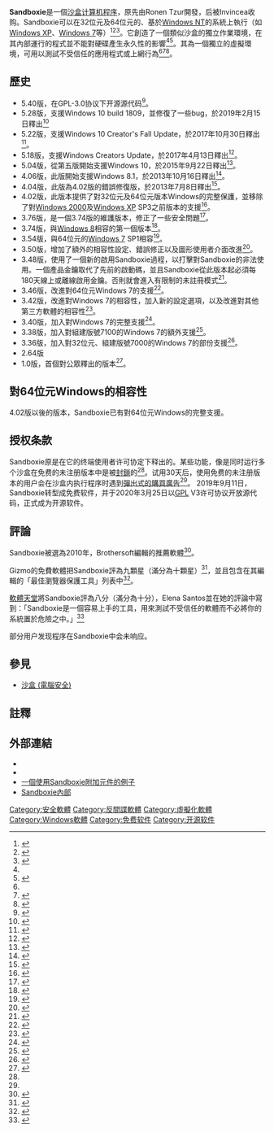 {{NoteTA|G1=IT}}
{{Infobox Software
| name = Sandboxie
| logo = Sandboxie logo.png
| screenshot = 
| caption = 
| collapsible = 
| author = Ronen Tzur<ref name=TechRepublic/>
| developer = David Xanatos
| released = {{Start date and age|2004|06|26}}<ref>{{cite web|title=First public release|url=http://www.sandboxie.com/index.php?VersionChanges#v_1_0|accessdate=2013-08-23|archive-date=2013-08-26|archive-url=https://web.archive.org/web/20130826134141/http://www.sandboxie.com/index.php?VersionChanges#v_1_0|dead-url=no}}</ref>
| latest release version = v0.8.2 / 5.50.2
| latest release date = {{Release date and age|2021|06|16}}
| latest preview version = v0.8.1 / 5.50.1
| latest preview date = {{Release date and age|2021|06|14}}
| programming language = [[C++|C++]]
| operating system = [[Microsoft_Windows|Windows]]
| platform = [[Windows_XP|Windows XP]] SP3、[[Windows_Vista|Vista]]、[[Windows_7|7]]、[[Windows_8|8]]、[[Windows_8.1|8.1]]、[[Windows_10|10]]（32位元及64位元）
| size = 15.7MB / 2.8MB
| language = 英文、阿尔巴尼亚文、阿拉伯文、简体中文、繁体中文、捷克文、丹麦文、爱沙尼亚文、芬兰文、法文、德文、希腊文、希伯来文、印度尼西亚文、意大利文、日文、韩文、马其顿文、波兰文、葡萄牙文（包含巴西以及葡萄牙的语种）、俄文、西班牙文、瑞典文、土耳其文。
| genre = 安全软件
| license = [[GPL|GPL]] [https://www.gnu.org/licenses/gpl-3.0.en.html V3]
| repo = {{url|https://github.com/sandboxie-plus/Sandboxie}}新版<br />{{url|https://github.com/sandboxie/Sandboxie}}旧版
| website = {{url|https://sandboxie-plus.com}}新版<br />{{url|https://www.sandboxie.com}}旧版
}}

'''Sandboxie'''是一個[[沙盒_(電腦安全)|沙盒]][[计算机程序|计算机程序]]，原先由Ronen Tzur開發，后被Invincea收购。Sandboxie可以在32位元及64位元的、基於[[Windows_NT|Windows NT]]的系統上執行（如[[Windows_XP|Windows XP]]、[[Windows_7|Windows 7]]等）<ref name=TechRepublic>{{cite web |url=http://blogs.techrepublic.com.com/security/?p=693 |title=Use free sandboxing software to isolate risky behavior |accessdate=2009-02-11 |last=Olzak |first=Tom |date=December 15, 2008 |publisher=TechRepublic |archiveurl=https://archive.today/20130102063244/http://www.techrepublic.com/blog/security/use-free-sandboxing-software-to-isolate-risky-behavior/693 |archivedate=2013-01-02 |deadurl=yes }}</ref><ref name=TechRepublic2>{{cite web |url=http://blogs.techrepublic.com.com/networking/?p=801 |title=Minimize risk when downloading from the Internet |accessdate=2009-02-11 |last=Kassner |first=Michael |date=January 20, 2009 |publisher=TechRepublic |archiveurl=https://archive.today/20130102085106/http://www.techrepublic.com/blog/networking/minimize-risk-when-downloading-from-the-internet/801 |archivedate=2013-01-02 |deadurl=yes }}</ref><ref name=pcworld>{{cite web |url= http://www.pcworld.com/businesscenter/article/151706-5/sandbox_security_versus_the_evil_web.html |title= Sandbox Security Versus the Evil Web |accessdate= 2009-02-11 |last= Grimes |first= Roger A. |date= December 15, 2008 |publisher= [[PC_World_(magazine)|PCWorld]] |archive-date= 2008-10-24 |archive-url= https://web.archive.org/web/20081024145029/http://www.pcworld.com/businesscenter/article/151706-5/sandbox_security_versus_the_evil_web.html |dead-url= yes }}</ref>。它創造了一個類似沙盒的獨立作業環境，在其內部運行的程式並不能對硬碟產生永久性的影響<ref name=TechRepublic/><ref name=lifehacker>{{cite web|url=http://lifehacker.com/software/featured-windows-download/safely-test-new-software-with-sandboxie-258255.php|title=Featured Windows Download: Safely test new software with Sandboxie|publisher=lifehacker.com|date=May 7, 2007|accessdate=2009-03-04|last=Pash|first=Adams|archive-date=2009-02-23|archive-url=https://web.archive.org/web/20090223092937/http://lifehacker.com/software/featured-windows-download/safely-test-new-software-with-sandboxie-258255.php|dead-url=no}}</ref>。其為一個獨立的虛擬環境，可用以測試不受信任的應用程式或上網行為<ref name=lifehacker/><ref name=ghacks>{{cite web|url=http://www.ghacks.net/2008/12/06/ghacks-christmas-giveaway-sandboxie/|title=Ghacks Christmas Giveaway: Sandboxie|publisher=www.ghacks.net|accessdate=2009-03-04|last=Martin|first=|archive-date=2009-03-05|archive-url=https://web.archive.org/web/20090305023212/http://www.ghacks.net/2008/12/06/ghacks-christmas-giveaway-sandboxie/|dead-url=yes}}</ref><ref name=pcworld3>{{cite web|url=http://www.pcworld.com/businesscenter/article/160300/how_to_defend_against_driveby_downloads.html|title=How to Defend Against Drive-By Downloads - Business Center - PC World|publisher=www.pcworld.com|accessdate=2009-03-04|last=Horowitz|first=Michael|archive-date=2009-03-05|archive-url=https://web.archive.org/web/20090305122607/http://www.pcworld.com/businesscenter/article/160300/how_to_defend_against_driveby_downloads.html|dead-url=yes}}</ref>。

==歷史==
*5.40版，在GPL-3.0协议下开源源代码<ref>{{cite web |title=Sandboxie源代码 |url=https://github.com/sandboxie/sandboxie |access-date=2021-05-20 |archive-date=2021-04-11 |archive-url=https://web.archive.org/web/20210411230813/https://github.com/sandboxie/sandboxie |dead-url=no }}</ref>。
*5.28版，支援Windows 10 build 1809，並修復了一些bug，於2019年2月15日釋出<ref>{{cite web|title=Version 5.28|url=https://www.sandboxie.com/VersionChanges#v_5.28|accessdate=2019-02-23|archive-date=2019-02-22|archive-url=https://web.archive.org/web/20190222201233/https://www.sandboxie.com/VersionChanges#v_5.28|dead-url=no}}</ref>
*5.22版，支援Windows 10 Creator's Fall Update，於2017年10月30日釋出<ref>{{cite web|title=Version 5.20|url=http://www.sandboxie.com/index.php?VersionChanges#v_5.20|accessdate=2017-08-24|archive-date=2017-07-20|archive-url=https://web.archive.org/web/20170720202510/https://www.sandboxie.com/index.php?VersionChanges#v_5.20|dead-url=no}}</ref>。
*5.18版，支援Windows Creators Update，於2017年4月13日釋出<ref>{{cite web|title=Version 5.18|url=http://www.sandboxie.com/index.php?VersionChanges#v_5.18|accessdate=2017-08-24|archive-date=2017-07-20|archive-url=https://web.archive.org/web/20170720202510/https://www.sandboxie.com/index.php?VersionChanges#v_5.18|dead-url=no}}</ref>。
*5.04版，從第五版開始支援Windows 10，於2015年9月22日釋出<ref>{{cite web|title=Version 5.04|url=http://www.sandboxie.com/index.php?VersionChanges#v_5.04|accessdate=2017-08-24|archive-date=2017-07-20|archive-url=https://web.archive.org/web/20170720202510/https://www.sandboxie.com/index.php?VersionChanges#v_5.04|dead-url=no}}</ref>。
*4.06版，此版開始支援Windows 8.1，於2013年10月16日釋出<ref>{{cite web|title=Version 4.06|url=http://www.sandboxie.com/index.php?VersionChanges#v_4_06|accessdate=2017-08-24|archive-date=2017-07-20|archive-url=https://web.archive.org/web/20170720202510/https://www.sandboxie.com/index.php?VersionChanges#v_4_06|dead-url=no}}</ref>。
*4.04版，此版為4.02版的錯誤修復版，於2013年7月8日釋出<ref>{{cite web|title=Version 4.04|url=http://www.sandboxie.com/index.php?VersionChanges#v_4_04|accessdate=2013-08-23|archive-date=2013-08-26|archive-url=https://web.archive.org/web/20130826134141/http://www.sandboxie.com/index.php?VersionChanges#v_4_04|dead-url=no}}</ref>。
*4.02版，此版本提供了對32位元及64位元版本Windows的完整保護，並移除了對[[Windows_2000|Windows 2000]]及[[Windows_XP|Windows XP]] SP3之前版本的支援<ref>{{cite web|title=Version 4.02|url=http://www.sandboxie.com/index.php?VersionChanges#v_4_02|accessdate=2013-08-23|archive-date=2013-08-26|archive-url=https://web.archive.org/web/20130826134141/http://www.sandboxie.com/index.php?VersionChanges#v_4_02|dead-url=no}}</ref>。
*3.76版，是一個3.74版的維護版本，修正了一些安全問題<ref>{{cite web|title=Version 3.74|url=http://www.sandboxie.com/index.php?VersionChanges#v_3_76|accessdate=2013-08-23|archive-date=2013-08-26|archive-url=https://web.archive.org/web/20130826134141/http://www.sandboxie.com/index.php?VersionChanges#v_3_76|dead-url=no}}</ref>。
*3.74版，與[[Windows_8|Windows 8]]相容的第一個版本<ref>{{cite web|title=Version 3.74|url=http://www.sandboxie.com/index.php?VersionChanges#v_3_74|accessdate=2013-08-23|archive-date=2013-08-26|archive-url=https://web.archive.org/web/20130826134141/http://www.sandboxie.com/index.php?VersionChanges#v_3_74|dead-url=no}}</ref>。
*3.54版，與64位元的[[Windows_7|Windows 7]] SP1相容<ref>{{cite web|title=Version 3.54|url=http://www.sandboxie.com/index.php?VersionChanges#v_3_54|accessdate=2013-08-23|archive-date=2013-08-26|archive-url=https://web.archive.org/web/20130826134141/http://www.sandboxie.com/index.php?VersionChanges#v_3_54|dead-url=no}}</ref>。
*3.50版，增加了額外的相容性設定、錯誤修正以及圖形使用者介面改進<ref>{{cite web|title=Version 3.50|url=http://www.sandboxie.com/index.php?VersionChanges#v_3_50|accessdate=2013-08-23|archive-date=2013-08-26|archive-url=https://web.archive.org/web/20130826134141/http://www.sandboxie.com/index.php?VersionChanges#v_3_50|dead-url=no}}</ref>。
*3.48版，使用了一個新的啟用Sandboxie過程，以打擊對Sandboxie的非法使用。一個產品金鑰取代了先前的啟動碼，並且Sandboxie從此版本起必須每180天線上或離線啟用金鑰。否則就會進入有限制的未註冊模式<ref>{{cite web|title=Version 3.48|url=http://www.sandboxie.com/index.php?VersionChanges#v_3_48|accessdate=2013-08-23|archive-date=2013-08-26|archive-url=https://web.archive.org/web/20130826134141/http://www.sandboxie.com/index.php?VersionChanges#v_3_48|dead-url=no}}</ref>。
*3.46版，改進對64位元Windows 7的支援<ref>{{cite web|title=Version 3.46|url=http://www.sandboxie.com/index.php?VersionChanges#v_3_46|accessdate=2013-08-23|archive-date=2013-08-26|archive-url=https://web.archive.org/web/20130826134141/http://www.sandboxie.com/index.php?VersionChanges#v_3_46|dead-url=no}}</ref>。
*3.42版，改進對Windows 7的相容性，加入新的設定選項，以及改進對其他第三方軟體的相容性<ref>{{cite web|title=Version 3.42|url=http://www.sandboxie.com/index.php?VersionChanges#v_3_42|accessdate=2013-08-23|archive-date=2013-08-26|archive-url=https://web.archive.org/web/20130826134141/http://www.sandboxie.com/index.php?VersionChanges#v_3_42|dead-url=no}}</ref>。
*3.40版，加入對Windows 7的完整支援<ref>{{cite web|title=Version 3.40|url=http://www.sandboxie.com/index.php?VersionChanges#v_3_40|accessdate=2013-08-23|archive-date=2013-08-26|archive-url=https://web.archive.org/web/20130826134141/http://www.sandboxie.com/index.php?VersionChanges#v_3_40|dead-url=no}}</ref>。
*3.38版，加入對組建版號7100的Windows 7的額外支援<ref>{{cite web|title=Version 3.38|url=http://www.sandboxie.com/index.php?VersionChanges#v_3_38|accessdate=2013-08-23|archive-date=2013-08-26|archive-url=https://web.archive.org/web/20130826134141/http://www.sandboxie.com/index.php?VersionChanges#v_3_38|dead-url=no}}</ref>。
*3.36版，加入對32位元、組建版號7000的Windows 7的部份支援<ref>{{cite web|title=Version 3.36|url=http://www.sandboxie.com/index.php?VersionChanges#v_3_36|accessdate=2013-08-23|archive-date=2013-08-26|archive-url=https://web.archive.org/web/20130826134141/http://www.sandboxie.com/index.php?VersionChanges#v_3_36|dead-url=no}}</ref>。
*2.64版
*1.0版，首個對公眾釋出的版本<ref>{{cite web|title=Version 1.0|url=http://www.sandboxie.com/index.php?VersionChanges#v_1_0|accessdate=2013-08-23|archive-date=2013-08-26|archive-url=https://web.archive.org/web/20130826134141/http://www.sandboxie.com/index.php?VersionChanges#v_1_0|dead-url=no}}</ref>。

==對64位元Windows的相容性==
4.02版以後的版本，Sandboxie已有對64位元Windows的完整支援。

==授权条款==
Sandboxie原是在它的终端使用者许可协定下释出的。某些功能，像是同时运行多个沙盒在免费的未注册版本中是被[[殘廢軟體|封鎖]]的<ref name=pcworld3/>。试用30天后，使用免费的未注册版本的用户会在沙盒内执行程序时遇到[[嘮叨軟體|彈出式的購買廣告]]<ref name=TechRepublic/>。
2019年9月11日，Sandboxie转型成免费软件，并于2020年3月25日以[[GPL|GPL]] V3许可协议开放源代码，正式成为开源软件。

==評論==
Sandboxie被選為2010年，Brothersoft編輯的推薦軟體<ref>{{cite web|url=http://www.brothersoft.com/topics/windows/brothersoft-winners-2010-list-of-editors-pick-windows-software.html|title=Brothersoft Winners 2010: List of Editors Pick Windows Software - Brothersoft windows Topic|accessdate=28 May 2012|archive-url=https://web.archive.org/web/20130814063032/http://www.brothersoft.com/topics/windows/brothersoft-winners-2010-list-of-editors-pick-windows-software.html|archive-date=2013-08-14|dead-url=yes}}</ref>。

Gizmo的免費軟體把Sandboxie評為九顆星（滿分為十顆星）<ref>{{cite web|url=http://www.techsupportalert.com/best-free-browser-protection-utility.htm#Quick_Selection_Guide|title=Best Free Browser Protection Utility|accessdate=28 May 2012|archive-date=2013-09-04|archive-url=https://web.archive.org/web/20130904141026/http://www.techsupportalert.com/best-free-browser-protection-utility.htm#Quick_Selection_Guide|dead-url=no}}</ref>，並且包含在其編輯的「最佳瀏覽器保護工具」列表中<ref>{{cite web|url=http://www.techsupportalert.com/content/top-freeware-picks-category-editors.htm|title=The Editors' Choice List: Our Selection of the Best PC Freeware|accessdate=28 May 2012|archive-date=2013-08-23|archive-url=https://web.archive.org/web/20130823151041/http://www.techsupportalert.com/content/top-freeware-picks-category-editors.htm|dead-url=no}}</ref>。

[[軟體天堂|軟體天堂]]將Sandboxie評為八分（滿分為十分），Elena Santos並在她的評論中寫到：「Sandboxie是一個容易上手的工具，用來測試不受信任的軟體而不必將你的系統置於危險之中。」<ref>{{cite web|url=http://sandboxie.en.softonic.com/|title=Sandboxie - Download|accessdate=28 May 2012|archive-date=2013-07-29|archive-url=https://web.archive.org/web/20130729225638/http://sandboxie.en.softonic.com/|dead-url=no}}</ref>

部分用户发现程序在Sandboxie中会未响应。

==參見==
* [[沙盒_(電腦安全)|沙盒 (電腦安全)]]

==註釋==
{{Reflist|2}}

==外部連結==
* {{official website|http://www.sandboxie.com/}}{{en}}
* {{cite web| url=http://esecurityplanet.com/features/article.php/3842331/Sandboxie-Blocking-Web-Based-Malware-From-Your-PC.htm| title=Sandboxie: Blocking Web-Based Malware From Your PC| publisher=esecurityplanet.com| date=2009-10-05| accessdate=2010-12-16| archive-url=https://archive.is/20130122161358/http://esecurityplanet.com/features/article.php/3842331/Sandboxie-Blocking-Web-Based-Malware-From-Your-PC.htm| archive-date=2013-01-22| dead-url=yes}}{{en}}
* [http://cleanbytes.net/sandboxie-one-of-the-best-security-tool 一個使用Sandboxie附加元件的例子]{{Wayback|url=http://cleanbytes.net/sandboxie-one-of-the-best-security-tool |date=20110602020034 }}{{en}}
* [http://vallejo.cc/?p=48#more-48 Sandboxie內部]{{Wayback|url=http://vallejo.cc/?p=48#more-48 |date=20120324115021 }}{{en}}
{{DEFAULTSORT:Sandboxie}}
[[Category:安全軟體|Category:安全軟體]]
[[Category:反間諜軟體|Category:反間諜軟體]]
[[Category:虛擬化軟體|Category:虛擬化軟體]]
[[Category:Windows軟體|Category:Windows軟體]]
[[Category:免费软件|Category:免费软件]]
[[Category:开源软件|Category:开源软件]]